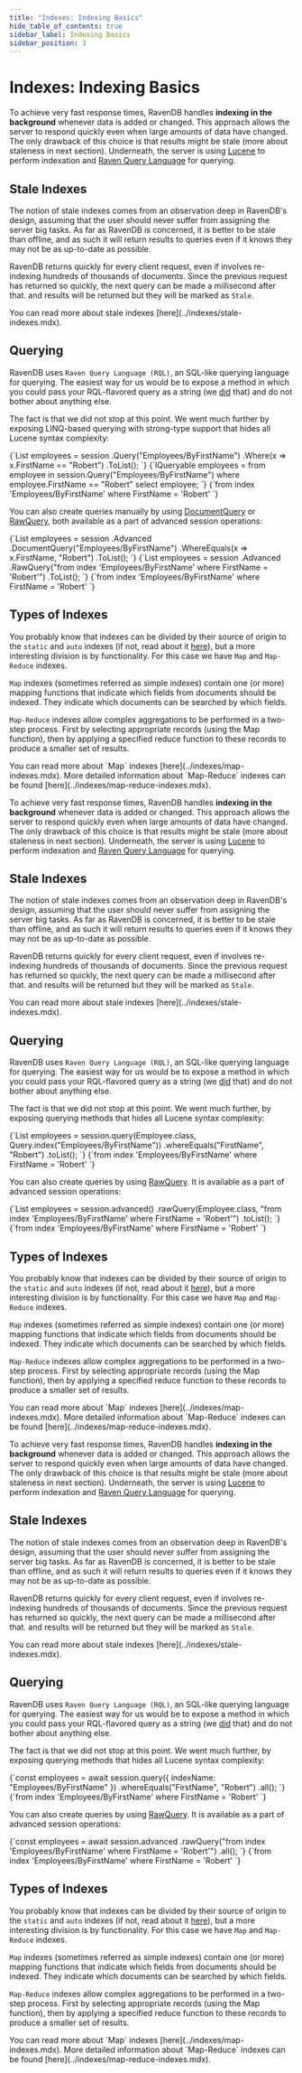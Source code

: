 ```yaml
---
title: "Indexes: Indexing Basics"
hide_table_of_contents: true
sidebar_label: Indexing Basics
sidebar_position: 3
---
```





# Indexes: Indexing Basics
<LanguageSwitcher supportedLanguages={supportedLanguages} />
<LanguageContent language="csharp">


To achieve very fast response times, RavenDB handles **indexing in the background** whenever data is added or changed. This approach allows the server to respond quickly even when large amounts of data have changed. The only drawback of this choice is that results might be stale (more about staleness in next section). Underneath, the server is using [Lucene](http://lucene.apache.org/) to perform indexation and [Raven Query Language](../indexes/querying/what-is-rql.mdx) for querying.

## Stale Indexes

The notion of stale indexes comes from an observation deep in RavenDB's design, assuming that the user should never suffer from assigning the server big tasks. As far as RavenDB is concerned, it is better to be stale than offline, and as such it will return results to queries even if it knows they may not be as up-to-date as possible.

RavenDB returns quickly for every client request, even if involves re-indexing hundreds of thousands of documents. Since the previous request has returned so quickly, the next query can be made a millisecond after that. and results will be returned but they will be marked as `Stale`.

<Admonition type="info" title="">
You can read more about stale indexes [here](../indexes/stale-indexes.mdx).
</Admonition>

## Querying

RavenDB uses `Raven Query Language (RQL)`, an SQL-like querying language for querying. The easiest way for us would be to expose a method in which you could pass your RQL-flavored query as a string (we [did](../client-api/session/querying/how-to-query.mdx#sessionadvancedrawquery) that) and do not bother about anything else.

The fact is that we did not stop at this point. We went much further by exposing LINQ-based querying with strong-type support that hides all Lucene syntax complexity:

<Tabs groupId='languageSyntax'>
<TabItem value="Method-syntax" label="Method-syntax">
<CodeBlock language="csharp">
{`List<Employee> employees = session
    .Query<Employee>("Employees/ByFirstName")
    .Where(x => x.FirstName == "Robert")
    .ToList();
`}
</CodeBlock>
</TabItem>
<TabItem value="Query-syntax" label="Query-syntax">
<CodeBlock language="csharp">
{`IQueryable<Employee> employees =
    from employee in session.Query<Employee>("Employees/ByFirstName")
    where employee.FirstName == "Robert"
    select employee;
`}
</CodeBlock>
</TabItem>
<TabItem value="RQL" label="RQL">
<CodeBlock language="sql">
{`from index 'Employees/ByFirstName'
where FirstName = 'Robert'
`}
</CodeBlock>
</TabItem>
</Tabs>

You can also create queries manually by using  [DocumentQuery](../client-api/session/querying/document-query/what-is-document-query.mdx) or [RawQuery](../client-api/session/querying/how-to-query.mdx#sessionadvancedrawquery), both available as a part of advanced session operations:

<Tabs groupId='languageSyntax'>
<TabItem value="DocumentQuery" label="DocumentQuery">
<CodeBlock language="csharp">
{`List<Employee> employees = session
    .Advanced
    .DocumentQuery<Employee>("Employees/ByFirstName")
    .WhereEquals(x => x.FirstName, "Robert")
    .ToList();
`}
</CodeBlock>
</TabItem>
<TabItem value="RawQuery" label="RawQuery">
<CodeBlock language="csharp">
{`List<Employee> employees = session
    .Advanced
    .RawQuery<Employee>("from index 'Employees/ByFirstName' where FirstName = 'Robert'")
    .ToList();
`}
</CodeBlock>
</TabItem>
<TabItem value="RQL" label="RQL">
<CodeBlock language="sql">
{`from index 'Employees/ByFirstName'
where FirstName = 'Robert'
`}
</CodeBlock>
</TabItem>
</Tabs>

## Types of Indexes

You probably know that indexes can be divided by their source of origin to the `static` and `auto` indexes (if not, read about it [here](../indexes/creating-and-deploying.mdx)), but a more interesting division is by functionality. For this case we have `Map` and `Map-Reduce` indexes.

`Map` indexes (sometimes referred as simple indexes) contain one (or more) mapping functions that indicate which fields from documents should be indexed. They indicate which documents can be searched by which fields.

`Map-Reduce` indexes allow complex aggregations to be performed in a two-step process. First by selecting appropriate records (using the Map function), then by applying a specified reduce function to these records to produce a smaller set of results.

<Admonition type="info" title="Map Indexes" id="map-indexes" href="#map-indexes">
You can read more about `Map` indexes [here](../indexes/map-indexes.mdx).
</Admonition>

<Admonition type="info" title="Map-Reduce Indexes" id="map-reduce-indexes" href="#map-reduce-indexes">
More detailed information about `Map-Reduce` indexes can be found [here](../indexes/map-reduce-indexes.mdx).
</Admonition>


</LanguageContent>
<LanguageContent language="java">


To achieve very fast response times, RavenDB handles **indexing in the background** whenever data is added or changed. This approach allows the server to respond quickly even when large amounts of data have changed. The only drawback of this choice is that results might be stale (more about staleness in next section). Underneath, the server is using [Lucene](http://lucene.apache.org/) to perform indexation and [Raven Query Language](../indexes/querying/what-is-rql.mdx) for querying.

## Stale Indexes

The notion of stale indexes comes from an observation deep in RavenDB's design, assuming that the user should never suffer from assigning the server big tasks. As far as RavenDB is concerned, it is better to be stale than offline, and as such it will return results to queries even if it knows they may not be as up-to-date as possible.

RavenDB returns quickly for every client request, even if involves re-indexing hundreds of thousands of documents. Since the previous request has returned so quickly, the next query can be made a millisecond after that. and results will be returned but they will be marked as `Stale`.

<Admonition type="info" title="">
You can read more about stale indexes [here](../indexes/stale-indexes.mdx).
</Admonition>

## Querying

RavenDB uses `Raven Query Language (RQL)`, an SQL-like querying language for querying. The easiest way for us would be to expose a method in which you could pass your RQL-flavored query as a string (we [did](../client-api/session/querying/how-to-query.mdx#sessionadvancedrawquery) that) and do not bother about anything else.

The fact is that we did not stop at this point. We went much further, by exposing querying methods that hides all Lucene syntax complexity:

<Tabs groupId='languageSyntax'>
<TabItem value="Java" label="Java">
<CodeBlock language="java">
{`List<Employee> employees = session.query(Employee.class, Query.index("Employees/ByFirstName"))
    .whereEquals("FirstName", "Robert")
    .toList();
`}
</CodeBlock>
</TabItem>
<TabItem value="RQL" label="RQL">
<CodeBlock language="sql">
{`from index 'Employees/ByFirstName'
where FirstName = 'Robert'
`}
</CodeBlock>
</TabItem>
</Tabs>

You can also create queries by using [RawQuery](../client-api/session/querying/how-to-query.mdx#sessionadvancedrawquery). It is available as a part of advanced session operations:

<Tabs groupId='languageSyntax'>
<TabItem value="RawQuery" label="RawQuery">
<CodeBlock language="java">
{`List<Employee> employees = session.advanced()
    .rawQuery(Employee.class, "from index 'Employees/ByFirstName' where FirstName = 'Robert'")
    .toList();
`}
</CodeBlock>
</TabItem>
<TabItem value="RQL" label="RQL">
<CodeBlock language="sql">
{`from index 'Employees/ByFirstName'
where FirstName = 'Robert'
`}
</CodeBlock>
</TabItem>
</Tabs>

## Types of Indexes

You probably know that indexes can be divided by their source of origin to the `static` and `auto` indexes (if not, read about it [here](../indexes/creating-and-deploying.mdx)), but a more interesting division is by functionality. For this case we have `Map` and `Map-Reduce` indexes.

`Map` indexes (sometimes referred as simple indexes) contain one (or more) mapping functions that indicate which fields from documents should be indexed. They indicate which documents can be searched by which fields.

`Map-Reduce` indexes allow complex aggregations to be performed in a two-step process. First by selecting appropriate records (using the Map function), then by applying a specified reduce function to these records to produce a smaller set of results.

<Admonition type="info" title="Map Indexes" id="map-indexes" href="#map-indexes">
You can read more about `Map` indexes [here](../indexes/map-indexes.mdx).
</Admonition>

<Admonition type="info" title="Map-Reduce Indexes" id="map-reduce-indexes" href="#map-reduce-indexes">
More detailed information about `Map-Reduce` indexes can be found [here](../indexes/map-reduce-indexes.mdx).
</Admonition>


</LanguageContent>
<LanguageContent language="nodejs">


To achieve very fast response times, RavenDB handles **indexing in the background** whenever data is added or changed. This approach allows the server to respond quickly even when large amounts of data have changed. The only drawback of this choice is that results might be stale (more about staleness in next section). Underneath, the server is using [Lucene](http://lucene.apache.org/) to perform indexation and [Raven Query Language](../indexes/querying/what-is-rql.mdx) for querying.

## Stale Indexes

The notion of stale indexes comes from an observation deep in RavenDB's design, assuming that the user should never suffer from assigning the server big tasks. As far as RavenDB is concerned, it is better to be stale than offline, and as such it will return results to queries even if it knows they may not be as up-to-date as possible.

RavenDB returns quickly for every client request, even if involves re-indexing hundreds of thousands of documents. Since the previous request has returned so quickly, the next query can be made a millisecond after that. and results will be returned but they will be marked as `Stale`.

<Admonition type="info" title="">
You can read more about stale indexes [here](../indexes/stale-indexes.mdx).
</Admonition>

## Querying

RavenDB uses `Raven Query Language (RQL)`, an SQL-like querying language for querying. The easiest way for us would be to expose a method in which you could pass your RQL-flavored query as a string (we [did](../client-api/session/querying/how-to-query.mdx#sessionadvancedrawquery) that) and do not bother about anything else.

The fact is that we did not stop at this point. We went much further, by exposing querying methods that hides all Lucene syntax complexity:

<Tabs groupId='languageSyntax'>
<TabItem value="Node.js" label="Node.js">
<CodeBlock language="js">
{`const employees = await session.query({ indexName: "Employees/ByFirstName" })
    .whereEquals("FirstName", "Robert")
    .all();
`}
</CodeBlock>
</TabItem>
<TabItem value="RQL" label="RQL">
<CodeBlock language="sql">
{`from index 'Employees/ByFirstName'
where FirstName = 'Robert'
`}
</CodeBlock>
</TabItem>
</Tabs>

You can also create queries by using [RawQuery](../client-api/session/querying/how-to-query.mdx#sessionadvancedrawquery). It is available as a part of advanced session operations:

<Tabs groupId='languageSyntax'>
<TabItem value="RawQuery" label="RawQuery">
<CodeBlock language="js">
{`const employees = await session.advanced
    .rawQuery("from index 'Employees/ByFirstName' where FirstName = 'Robert'")
    .all();
`}
</CodeBlock>
</TabItem>
<TabItem value="RQL" label="RQL">
<CodeBlock language="sql">
{`from index 'Employees/ByFirstName'
where FirstName = 'Robert'
`}
</CodeBlock>
</TabItem>
</Tabs>

## Types of Indexes

You probably know that indexes can be divided by their source of origin to the `static` and `auto` indexes (if not, read about it [here](../indexes/creating-and-deploying.mdx)), but a more interesting division is by functionality. For this case we have `Map` and `Map-Reduce` indexes.

`Map` indexes (sometimes referred as simple indexes) contain one (or more) mapping functions that indicate which fields from documents should be indexed. They indicate which documents can be searched by which fields.

`Map-Reduce` indexes allow complex aggregations to be performed in a two-step process. First by selecting appropriate records (using the Map function), then by applying a specified reduce function to these records to produce a smaller set of results.

<Admonition type="info" title="Map Indexes" id="map-indexes" href="#map-indexes">
You can read more about `Map` indexes [here](../indexes/map-indexes.mdx).
</Admonition>

<Admonition type="info" title="Map-Reduce Indexes" id="map-reduce-indexes" href="#map-reduce-indexes">
More detailed information about `Map-Reduce` indexes can be found [here](../indexes/map-reduce-indexes.mdx).
</Admonition>


</LanguageContent>

<!---
### Indexes
- [Map Indexes](../indexes/map-indexes)
- [Stale Indexes](../indexes/stale-indexes)
- [What are Indexes](../indexes/what-are-indexes)
- [Creating and Deploying Indexes](../indexes/creating-and-deploying)

### Querying
- [Basics](../indexes/querying/basics)
- [What is RQL](../indexes/querying/what-is-rql)

### Studio
- [Indexes: Overview](../studio/database/indexes/indexes-overview#indexes-overview)
- [Studio Index List View](../studio/database/indexes/indexes-list-view)


-->